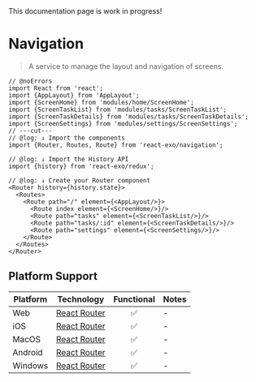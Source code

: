 
<Callout type="warning">
  This documentation page is work in progress!
</Callout>

# Navigation

> A service to manage the layout and navigation of screens.

```tsx twoslash
// @noErrors
import React from 'react';
import {AppLayout} from 'AppLayout';
import {ScreenHome} from 'modules/home/ScreenHome';
import {ScreenTaskList} from 'modules/tasks/ScreenTaskList';
import {ScreenTaskDetails} from 'modules/tasks/ScreenTaskDetails';
import {ScreenSettings} from 'modules/settings/ScreenSettings';
// ---cut---
// @log: ↓ Import the components
import {Router, Routes, Route} from 'react-exo/navigation';

// @log: ↓ Import the History API
import {history} from 'react-exo/redux';

// @log: ↓ Create your Router component
<Router history={history.state}>
  <Routes>
    <Route path="/" element={<AppLayout/>}>
      <Route index element={<ScreenHome/>}/>
      <Route path="tasks" element={<ScreenTaskList/>}/>
      <Route path="tasks/:id" element={<ScreenTaskDetails/>}/>
      <Route path="settings" element={<ScreenSettings/>}/>
    </Route>
  </Routes>
</Router>
```

## Platform Support

| Platform | Technology | Functional | Notes |
| -------- | ---------- | :--------: | ----- |
| Web | [React Router](https://reactrouter.com) | ✅ | - |
| iOS | [React Router](https://reactrouter.com) | ✅ | - |
| MacOS | [React Router](https://reactrouter.com) | ✅ | - |
| Android | [React Router](https://reactrouter.com) | ✅ | - |
| Windows | [React Router](https://reactrouter.com) | ✅ | - |
